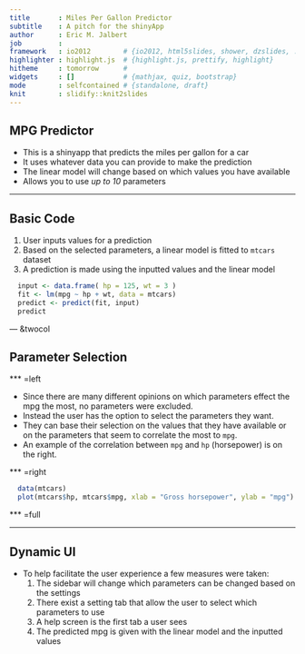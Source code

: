 ```yaml
---
title       : Miles Per Gallon Predictor
subtitle    : A pitch for the shinyApp
author      : Eric M. Jalbert
job         : 
framework   : io2012        # {io2012, html5slides, shower, dzslides, ...}
highlighter : highlight.js  # {highlight.js, prettify, highlight}
hitheme     : tomorrow      # 
widgets     : []            # {mathjax, quiz, bootstrap}
mode        : selfcontained # {standalone, draft}
knit        : slidify::knit2slides
---
```


## MPG Predictor

* This is a shinyapp that predicts the miles per gallon for a car
* It uses whatever data you can provide to make the prediction
* The linear model will change based on which values you have available
* Allows you to use _up to 10_ parameters

--- 

## Basic Code

1. User inputs values for a prediction
2. Based on the selected parameters, a linear model is fitted to `mtcars` dataset
3. A prediction is made using the inputted values and the linear model
```r
  input <- data.frame( hp = 125, wt = 3 )
  fit <- lm(mpg ~ hp + wt, data = mtcars)
  predict <- predict(fit, input)  
  predict
```

--- &twocol

## Parameter Selection

*** =left

- Since there are many different opinions on which parameters effect the mpg the most, no parameters were excluded.
- Instead the user has the option to select the parameters they want.
- They can base their selection on the values that they have available or on the parameters that seem to correlate the most to `mpg`.
- An example of the correlation between `mpg` and `hp` (horsepower) is on the right.

*** =right

```r
  data(mtcars)
  plot(mtcars$hp, mtcars$mpg, xlab = "Gross horsepower", ylab = "mpg")  
```

*** =full

---

## Dynamic UI

* To help facilitate the user experience a few measures were taken:
    1. The sidebar will change which parameters can be changed based on the settings
    2. There exist a setting tab that allow the user to select which parameters to use
    3. A help screen is the first tab a user sees
    4. The predicted mpg is given with the linear model and the inputted values

